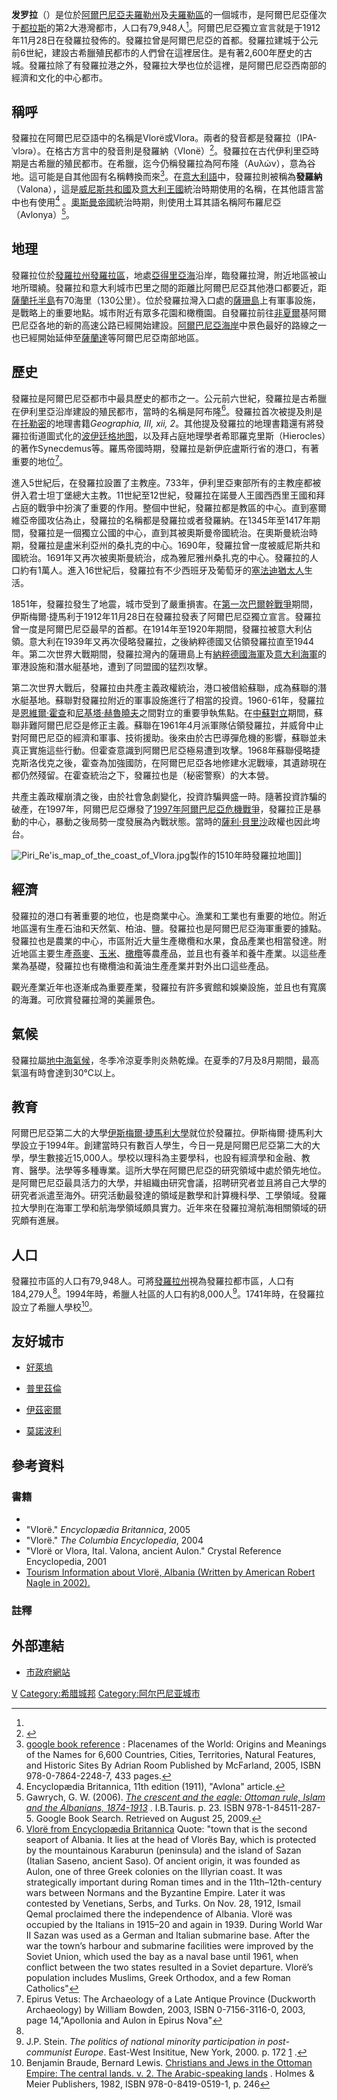 {{noteTA|T=zh-hans:发罗拉;zh-hant:夫羅勒|1=zh-hans:发罗拉;zh-hant:夫羅勒}}
<!-- Infobox begins -->
{{Infobox settlement
|official_name          = 夫羅勒
|native_name            = Vlorë
|other_name             = 發羅拉
|settlement_type        =[[城市|城市]]
|motto                  = Përherë kuqezi（永遠紅與黑）
|image_skyline          = Vlora cover.jpg
|imagesize              = 
|image_caption          = 從上到下，從左到右依次是：市政廳；發羅拉夜景；發羅拉的海岸線；舊天主教堂；海蝕洞；穆拉迪清真寺
|image_flag             =
|image_seal             = Stema e Bashkisë Vlorë.svg
|image_shield           = 
|image_map              =
|map_caption            =
|pushpin_map            = Albania
|pushpin_map_caption    =
|subdivision_type       = 國家
|subdivision_name       = {{ALB}}
|subdivision_type1      = [[阿爾巴尼亞行政區劃|州]]
|subdivision_name1      = [[File:Stema_e_Qarkut_Vlorë.svg|15px]] [[夫羅勒州|夫羅勒州]]
|subdivision_type2      = [[區|區]]
|subdivision_name2      = [[夫羅勒區|夫羅勒區]]
|subdivision_type3      =
|subdivision_name3      =
|government_type        =
|leader_title           = 市長
|leader_name            = [[Shpëtim_Gjika|Shpëtim Gjika]]（[[阿爾巴尼亞社會民主黨|PS]]）
|established_title      = 建城
|established_date       = 公元前6世紀
|area_footnotes           =
|area_total_km2           = <!-- ALL fields dealing with a measurements are subject to automatic unit conversion-->
|area_land_km2            = <!--See table @ Template:Infobox Settlement for details on automatic unit conversion-->
|area_water_km2           =
|population_as_of               = 2015
|population_footnotes           = <ref name="Albanian 2011 census">{{cite web |url=http://census.al/Resources/Data/Census2011/Instat_print%20.pdf |title=Population and Housing Census in Albania |year=2011 |publisher=Institute of Statistics of Albania |deadurl=yes |archiveurl=https://web.archive.org/web/20120112022139/http://census.al/Resources/Data/Census2011/Instat_print%20.pdf |archivedate=2012-01-12 |accessdate=2012-10-16 }}</ref>
|nickname                       = Qyteti i Pavarësisë （獨立之城）
|population_total               = 130,827
|population_metro               = 194,147
|population_urban               =
|timezone               = 歐洲中部時間
|utc_offset             = +1
|timezone_DST           = CEST
|utc_offset_DST         = +2
|elevation_m            = 0
|postal_code_type       =[[阿爾巴尼亞郵政編碼|郵政編碼]]<!-- enter ZIP code, Postcode, Post code, Postal code... -->
|postal_code            =9401-9405
|area_code              =033
|website                = [http://www.vlora.gov.al/ www.vlora.gov.al]
|footnotes              =
}}
'''发罗拉'''（{{lang-sq|Vlorë}}）是位於[[阿爾巴尼亞|阿爾巴尼亞]][[夫羅勒州|夫羅勒州]]及[[夫羅勒區|夫羅勒區]]的一個城市，是阿爾巴尼亞僅次于[[都拉斯|都拉斯]]的第2大港灣都市，人口有79,948人<ref name="Albanian 2011 census" />。阿爾巴尼亞獨立宣言就是于1912年11月28日在發羅拉發佈的。發羅拉曾是阿爾巴尼亞的首都。發羅拉建城于公元前6世紀，建設古希臘殖民都市的人們曾在這裡居住。是有著2,600年歷史的古城。發羅拉除了有發羅拉港之外，發羅拉大學也位於這裡，是阿爾巴尼亞西南部的經濟和文化的中心都市。

== 稱呼 ==
發羅拉在阿爾巴尼亞語中的名稱是Vlorë或Vlora。兩者的發音都是發羅拉（IPA-ˈvlɔɾə）。在格古方言中的發音則是發羅納（Vlonë）<ref>{{cite book|title=The New Encyclopædia Britannica|url=http://books.google.com/books?id=1BMrAAAAMAAJ&q=Vlonë+Gheg&dq=Vlonë+Gheg&hl=en&ei=bzl-TJM4hcKzBt74yJQJ&sa=X&oi=book_result&ct=result&resnum=5&ved=0CDkQ6AEwBA|year=1974|publisher=Encyclopædia Britannica|isbn=0-85229-290-2|page=479|access-date=2020-10-03|archive-date=2013-11-12|archive-url=https://web.archive.org/web/20131112111422/http://books.google.com/books?id=1BMrAAAAMAAJ&q=Vlon%C3%AB+Gheg&dq=Vlon%C3%AB+Gheg&hl=en&ei=bzl-TJM4hcKzBt74yJQJ&sa=X&oi=book_result&ct=result&resnum=5&ved=0CDkQ6AEwBA|dead-url=no}}</ref>。發羅拉在古代伊利里亞時期是古希臘的殖民都市。在希臘，迄今仍稱發羅拉為阿布隆（Αυλών），意為谷地。這可能是自其他固有名稱轉換而來<ref>[http://books.google.com/books?id=M1JIPAN-eJ4C&pg=PA398&lpg=PA398&dq=Aulon+Vlore+etymology&source=web&ots=idprN-HVVN&sig=jA5ZN8hlnecFpyiidAjLSx32V2Q&hl=en&sa=X&oi=book_result&resnum=2&ct=result google book reference] {{Wayback|url=http://books.google.com/books?id=M1JIPAN-eJ4C&pg=PA398&lpg=PA398&dq=Aulon+Vlore+etymology&source=web&ots=idprN-HVVN&sig=jA5ZN8hlnecFpyiidAjLSx32V2Q&hl=en&sa=X&oi=book_result&resnum=2&ct=result |date=20131112101232 }}: Placenames of the World: Origins and Meanings of the Names for 6,600 Countries, Cities, Territories, Natural Features, and Historic Sites By Adrian Room Published by McFarland, 2005, ISBN 978-0-7864-2248-7, 433 pages.</ref>。在[[意大利語|意大利語]]中，發羅拉則被稱為'''發羅納'''（Valona），這是[[威尼斯共和國|威尼斯共和國]]及[[意大利王國|意大利王國]]統治時期使用的名稱，在其他語言當中也有使用<ref name=EB1911>Encyclopædia Britannica, 11th edition (1911), "Avlona" article.</ref> 。[[奧斯曼帝國|奧斯曼帝國]]統治時期，則使用土耳其語名稱阿布羅尼亞（Avlonya）<ref>Gawrych, G. W. (2006). ''[http://books.google.nl/books?id=wPOtzk-unJgC&dq=inauthor:%22George+Walter+Gawrych%22&lr=&as_brr=3&source=gbs_navlinks_s The crescent and the eagle: Ottoman rule, Islam and the Albanians, 1874-1913] {{Wayback|url=http://books.google.nl/books?id=wPOtzk-unJgC&dq=inauthor:%22George+Walter+Gawrych%22&lr=&as_brr=3&source=gbs_navlinks_s |date=20120324025357 }}''. I.B.Tauris. p. 23. ISBN 978-1-84511-287-5. Google Book Search. Retrieved on August 25, 2009.</ref>。

== 地理 ==
發羅拉位於[[發羅拉州|發羅拉州]][[發羅拉區|發羅拉區]]，地處[[亞得里亞海|亞得里亞海]]沿岸，臨發羅拉灣，附近地區被山地所環繞。發羅拉和意大利城市巴里之間的距離比阿爾巴尼亞其他港口都要近，距[[薩蘭托半島|薩蘭托半島]]有70海里（130公里）。位於發羅拉灣入口處的[[薩珊島|薩珊島]]上有軍事設施，是戰略上的重要地點。城市附近有眾多花園和橄欖園。自發羅拉前往[[非夏爾|非夏爾]]基阿爾巴尼亞各地的新的高速公路已經開始建設。[[阿爾巴尼亞海岸|阿爾巴尼亞海岸]]中景色最好的路線之一也已經開始延伸至[[薩蘭達|薩蘭達]]等阿爾巴尼亞南部地區。

==歷史==
發羅拉是阿爾巴尼亞都市中最具歷史的都市之一。公元前六世紀，發羅拉是古希臘在伊利里亞沿岸建設的殖民都市，當時的名稱是阿布隆<ref>[http://www.britannica.com/EBchecked/topic/631621/Vlore Vlorë from Encyclopædia Britannica] {{Wayback|url=http://www.britannica.com/EBchecked/topic/631621/Vlore |date=20110405045000 }} Quote: "town that is the second seaport of Albania. It lies at the head of Vlorës Bay, which is protected by the mountainous Karaburun (peninsula) and the island of Sazan (Italian Saseno, ancient Saso). Of ancient origin, it was founded as Aulon, one of three Greek colonies on the Illyrian coast. It was strategically important during Roman times and in the 11th–12th-century wars between Normans and the Byzantine Empire. Later it was contested by Venetians, Serbs, and Turks. On Nov. 28, 1912, Ismail Qemal proclaimed there the independence of Albania. Vlorë was occupied by the Italians in 1915–20 and again in 1939. During World War II Sazan was used as a German and Italian submarine base. After the war the town’s harbour and submarine facilities were improved by the Soviet Union, which used the bay as a naval base until 1961, when conflict between the two states resulted in a Soviet departure. Vlorë’s population includes Muslims, Greek Orthodox, and a few Roman Catholics"</ref>。發羅拉首次被提及則是在[[托勒密|托勒密]]的地理書籍'' Geographia, III, xii, 2''。其他提及發羅拉的地理書籍還有將發羅拉街道圖式化的[[波伊廷格地图|波伊廷格地图]]，以及拜占庭地理學者希耶羅克里斯（Hierocles）的著作Synecdemus等。羅馬帝國時期，發羅拉是新伊庇盧斯行省的港口，有著重要的地位<ref>Epirus Vetus: The Archaeology of a Late Antique Province (Duckworth Archaeology) by William Bowden, 2003, ISBN 0-7156-3116-0, 2003, page 14,"Apollonia and Aulon in Epirus Nova"</ref>。

進入5世紀后，在發羅拉設置了主教座。733年，伊利里亞東部所有的主教座都被併入君士坦丁堡總大主教。11世紀至12世紀，發羅拉在諾曼人王國西西里王國和拜占庭的戰爭中扮演了重要的作用。整個中世紀，發羅拉都是教區的中心。直到塞爾維亞帝國攻佔為止，發羅拉的名稱都是發羅拉或者發羅納。在1345年至1417年期間，發羅拉是一個獨立公國的中心，直到其被奧斯曼帝國統治。在奧斯曼統治時期，發羅拉是盧米利亞州的桑扎克的中心。1690年，發羅拉曾一度被威尼斯共和國統治。1691年又再次被奧斯曼統治，成為雅尼雅州桑扎克的中心。發羅拉的人口約有1萬人。進入16世紀后，發羅拉有不少西班牙及葡萄牙的[[塞法迪猶太人|塞法迪猶太人]]生活。

1851年，發羅拉發生了地震，城市受到了嚴重損害。在[[第一次巴爾幹戰爭|第一次巴爾幹戰爭]]期間，伊斯梅爾·捷馬利于1912年11月28日在發羅拉發表了阿爾巴尼亞獨立宣言。發羅拉曾一度是阿爾巴尼亞最早的首都。在1914年至1920年期間，發羅拉被意大利佔領。意大利在1939年又再次侵略發羅拉，之後納粹德國又佔領發羅拉直至1944年。第二次世界大戰期間，發羅拉灣內的薩珊島上有[[納粹德國海軍|納粹德國海軍]]及[[意大利海軍|意大利海軍]]的軍港設施和潛水艇基地，遭到了同盟國的猛烈攻擊。

第二次世界大戰后，發羅拉由共產主義政權統治，港口被借給蘇聯，成為蘇聯的潛水艇基地。蘇聯對發羅拉附近的軍事設施進行了相當的投資。1960-61年，發羅拉是[[恩維爾·霍查|恩維爾·霍查]]和[[尼基塔·赫魯曉夫|尼基塔·赫魯曉夫]]之間對立的重要爭執焦點。在[[中蘇對立|中蘇對立]]期間，蘇聯非難阿爾巴尼亞是修正主義。蘇聯在1961年4月派軍隊佔領發羅拉，并威脅中止對阿爾巴尼亞的經濟和軍事、技術援助。後來由於古巴導彈危機的影響，蘇聯並未真正實施這些行動。但霍查意識到阿爾巴尼亞極易遭到攻擊。1968年蘇聯侵略捷克斯洛伐克之後，霍查為加強國防，在阿爾巴尼亞各地修建水泥戰壕，其遺跡現在都仍然殘留。在霍查統治之下，發羅拉也是{{Link-en|阿爾巴尼亞國安局|Sigurimi}}（秘密警察）的大本營。

共產主義政權崩潰之後，由於社會急劇變化，投資詐騙興盛一時。隨著投資詐騙的破產，在1997年，阿爾巴尼亞爆發了[[1997年阿爾巴尼亞危機戰爭|1997年阿爾巴尼亞危機戰爭]]，發羅拉正是暴動的中心，暴動之後局勢一度發展為內戰狀態。當時的[[薩利·貝里沙|薩利·貝里沙]]政權也因此垮台。

[[File:Piri_Re'is_map_of_the_coast_of_Vlora.jpg|thumb]]製作的1510年時發羅拉地圖]]

== 經濟 ==
發羅拉的港口有著重要的地位，也是商業中心。漁業和工業也有重要的地位。附近地區還有生產石油和天然氣、柏油、鹽。發羅拉也是阿爾巴尼亞海軍重要的據點。發羅拉也是農業的中心，市區附近大量生產橄欖和水果，食品產業也相當發達。附近地區主要生產[[燕麥|燕麥]]、[[玉米|玉米]]、[[橄欖|橄欖]]等農產品，並且也有養羊和養牛產業。以這些產業為基礎，發羅拉也有橄欖油和黃油生產產業并對外出口這些產品。

觀光產業近年也逐漸成為重要產業，發羅拉有許多賓館和娛樂設施，並且也有寬廣的海灘。可欣賞發羅拉灣的美麗景色。

== 氣候 ==
發羅拉屬[[地中海氣候|地中海氣候]]，冬季冷涼夏季則炎熱乾燥。在夏季的7月及8月期間，最高氣溫有時會達到30℃以上。

{{Weather box
|location = 發羅拉
|metric first = yes
|single line = yes
|Jan high C = 13
|Feb high C = 14
|Mar high C = 16
|Apr high C = 19
|May high C = 23
|Jun high C = 27
|Jul high C = 30
|Aug high C = 30
|Sep high C = 27
|Oct high C = 23
|Nov high C = 19
|Dec high C = 15
|year high C = 21.3
|Jan mean C = 9.5
|Feb mean C = 10.0
|Mar mean C = 12.0
|Apr mean C = 15.0
|May mean C = 19.0
|Jun mean C = 22.0
|Jul mean C = 25.0
|Aug mean C = 24.5
|Sep mean C = 22.0
|Oct mean C = 19.0
|Nov mean C = 15.0
|Dec mean C = 11.5
|year mean C = 17.0
|Jan low C = 6
|Feb low C = 6
|Mar low C = 8
|Apr low C = 10
|May low C = 14
|Jun low C = 17
|Jul low C = 19
|Aug low C = 19
|Sep low C = 16
|Oct low C = 14
|Nov low C = 11
|Dec low C = 8
|year low C = 12.3
|Jan precipitation mm = 120
|Feb precipitation mm = 106
|Mar precipitation mm = 92
|Apr precipitation mm = 79
|May precipitation mm = 54
|Jun precipitation mm = 28
|Jul precipitation mm = 9
|Aug precipitation mm = 26
|Sep precipitation mm = 32
|Oct precipitation mm = 116
|Nov precipitation mm = 192
|Dec precipitation mm = 141
|year precipitation mm = 995
|Jan precipitation days = 13
|Feb precipitation days = 12
|Mar precipitation days = 14
|Apr precipitation days = 11
|May precipitation days = 9
|Jun precipitation days = 6
|Jul precipitation days = 3
|Aug precipitation days = 3
|Sep precipitation days = 5
|Oct precipitation days = 10
|Nov precipitation days = 17
|Dec precipitation days = 17
|unit precipitation days = 0.1 mm
|year precipitation days = 120
|Jan sun = 133.3
|Feb sun = 147.9
|Mar sun = 173.6
|Apr sun = 225.0
|May sun = 272.8
|Jun sun = 318.0
|Jul sun = 368.9
|Aug sun = 344.1
|Sep sun = 279.0
|Oct sun = 210.8
|Nov sun = 117.0
|Dec sun = 99.2
|year sun = 2689.6
|source 1 = climatetemp.info<ref>{{cite web
 |url         = http://www.climatetemp.info/albania/vlore.html
 |title       = Vlorë Weather Averages
 |accessdate  = 
 |date        = 2011年8月
 |deadurl     = yes
 |archiveurl  = https://web.archive.org/web/20100821120125/http://www.climatetemp.info/albania/vlore.html
 |archivedate = 2010-08-21
}}</ref>
|date=August 2010
}}

== 教育 ==
{{main|阿爾巴尼亞大學列表}}
阿爾巴尼亞第二大的大學[[伊斯梅爾·捷馬利大學|伊斯梅爾·捷馬利大學]]就位於發羅拉。伊斯梅爾·捷馬利大學設立于1994年。創建當時只有數百人學生，今日一見是阿爾巴尼亞第二大的大學，學生數接近15,000人。學校以理科為主要學科，也設有經濟學和金融、教育、醫學。法學等多種專業。這所大學在阿爾巴尼亞的研究領域中處於領先地位。是阿爾巴尼亞最具活力的大學，并組織由研究會議，招聘研究者並且將自己大學的研究者派遣至海外。研究活動最發達的領域是數學和計算機科學、工學領域。發羅拉大學則在海軍工學和航海學領域頗具實力。近年來在發羅拉灣航海相關領域的研究頗有進展。

== 人口 ==
發羅拉市區的人口有79,948人。可將[[發羅拉州|發羅拉州]]視為發羅拉都市區，人口有184,279人<ref name="Albanian 2011 census" />。1994年時，希臘人社區的人口有約8,000人<ref>J.P. Stein. ''The politics of national minority participation in post-communist Europe''. East-West Insititue, New York, 2000. p. 172 [http://books.google.com/books?id=xeFNV40_EUAC&pg=PA172&dq=greeks%2Bvlora%2B8000&hl=en&ei=cLOoTNjfK4f4sAPGnPCnDQ&sa=X&oi=book_result&ct=result&resnum=1&ved=0CCsQ6AEwAA#v=onepage&q=greeks%2Bvlora%2B8000&f=false] {{Wayback|url=http://books.google.com/books?id=xeFNV40_EUAC&pg=PA172&dq=greeks%2Bvlora%2B8000&hl=en&ei=cLOoTNjfK4f4sAPGnPCnDQ&sa=X&oi=book_result&ct=result&resnum=1&ved=0CCsQ6AEwAA#v=onepage&q=greeks%2Bvlora%2B8000&f=false |date=20131112111736 }}.</ref>。1741年時，在發羅拉設立了希臘人學校<ref>Benjamin Braude, Bernard Lewis. [http://books.google.com/books?ei=Z-_BTL6NMcSi4AaGtISiDA&ct=result&hl=el&id=1FVtAAAAMAAJ&dq=zagorie%2Bschools+greek&q=zagorie#search_anchor Christians and Jews in the Ottoman Empire: The central lands. v. 2. The Arabic-speaking lands] {{Wayback|url=http://books.google.com/books?ei=Z-_BTL6NMcSi4AaGtISiDA&ct=result&hl=el&id=1FVtAAAAMAAJ&dq=zagorie%2Bschools+greek&q=zagorie#search_anchor |date=20140102084024 }}. Holmes & Meier Publishers, 1982, ISBN 978-0-8419-0519-1, p. 246</ref>。

== 友好城市 ==
*{{flagcountry|United States}} [[好萊塢_(佛羅里達州)|好萊塢]]
*{{flagcountry|Kosovo}} [[普里茲倫|普里茲倫]]
*{{flagcountry|Turkey}} [[伊茲密爾|伊茲密爾]]
*{{flagcountry|Italy}} [[莫諾波利|莫諾波利]]

==參考資料==
===書籍===
* {{Cite EB1911|wstitle=Avlona}}
* "Vlorë." ''Encyclopædia Britannica'', 2005
* "Vlorë." ''The Columbia Encyclopedia'', 2004
* "Vlorë or Vlora, Ital. Valona, ancient Aulon." Crystal Reference Encyclopedia, 2001
* [http://www.imaginaryplanet.net/essays/travel/albania2/tourism.html Tourism Information about Vlorë, Albania (Written by American Robert Nagle in 2002).]{{Wayback|url=http://www.imaginaryplanet.net/essays/travel/albania2/tourism.html |date=20121126003244 }}
</div>

=== 註釋 ===
{{Reflist}}

== 外部連結 ==
* [http://www.bashkiavlore.org 市政府網站]{{Wayback|url=http://www.bashkiavlore.org/ |date=20200214084405 }} 

{{normdaten}}
{{DEFAULTSORT:Vlorë}}
[[Category:发罗拉州城市|V]]
[[Category:希腊城邦|Category:希腊城邦]]
[[Category:阿尔巴尼亚城市|Category:阿尔巴尼亚城市]]